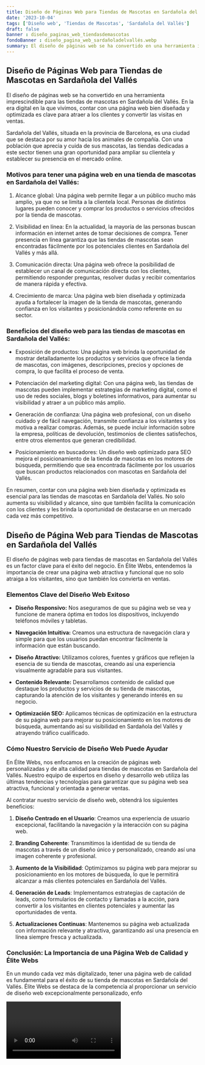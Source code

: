 ```yaml
---
title: Diseño de Páginas Web para Tiendas de Mascotas en Sardañola del Vallés
date: '2023-10-04'
tags: ['Diseño web', 'Tiendas de Mascotas', 'Sardañola del Vallés']
draft: false
banner : diseño_paginas_web_tiendasdemascotas
fondoBanner : diseño_pagina_web_sardañoladelvallés.webp
summary: El diseño de páginas web se ha convertido en una herramienta imprescindible para las tiendas de mascotas en Sardañola del Vallés. En la era digital en la que vivimos, contar con una página web bien diseñada y optimizada es clave para atraer a los clientes y convertir las visitas en ventas.
---
```


## Diseño de Páginas Web para Tiendas de Mascotas en Sardañola del Vallés

El diseño de páginas web se ha convertido en una herramienta imprescindible para las tiendas de mascotas en Sardañola del Vallés. En la era digital en la que vivimos, contar con una página web bien diseñada y optimizada es clave para atraer a los clientes y convertir las visitas en ventas.

Sardañola del Vallés, situada en la provincia de Barcelona, es una ciudad que se destaca por su amor hacia los animales de compañía. Con una población que aprecia y cuida de sus mascotas, las tiendas dedicadas a este sector tienen una gran oportunidad para ampliar su clientela y establecer su presencia en el mercado online.

### Motivos para tener una página web en una tienda de mascotas en Sardañola del Vallés:

1. Alcance global: Una página web permite llegar a un público mucho más amplio, ya que no se limita a la clientela local. Personas de distintos lugares pueden conocer y comprar los productos o servicios ofrecidos por la tienda de mascotas.

2. Visibilidad en línea: En la actualidad, la mayoría de las personas buscan información en internet antes de tomar decisiones de compra. Tener presencia en línea garantiza que las tiendas de mascotas sean encontradas fácilmente por los potenciales clientes en Sardañola del Vallés y más allá.

3. Comunicación directa: Una página web ofrece la posibilidad de establecer un canal de comunicación directa con los clientes, permitiendo responder preguntas, resolver dudas y recibir comentarios de manera rápida y efectiva.

4. Crecimiento de marca: Una página web bien diseñada y optimizada ayuda a fortalecer la imagen de la tienda de mascotas, generando confianza en los visitantes y posicionándola como referente en su sector.

### Beneficios del diseño web para las tiendas de mascotas en Sardañola del Vallés:

- Exposición de productos: Una página web brinda la oportunidad de mostrar detalladamente los productos y servicios que ofrece la tienda de mascotas, con imágenes, descripciones, precios y opciones de compra, lo que facilita el proceso de venta.

- Potenciación del marketing digital: Con una página web, las tiendas de mascotas pueden implementar estrategias de marketing digital, como el uso de redes sociales, blogs y boletines informativos, para aumentar su visibilidad y atraer a un público más amplio.

- Generación de confianza: Una página web profesional, con un diseño cuidado y de fácil navegación, transmite confianza a los visitantes y los motiva a realizar compras. Además, se puede incluir información sobre la empresa, políticas de devolución, testimonios de clientes satisfechos, entre otros elementos que generan credibilidad.

- Posicionamiento en buscadores: Un diseño web optimizado para SEO mejora el posicionamiento de la tienda de mascotas en los motores de búsqueda, permitiendo que sea encontrada fácilmente por los usuarios que buscan productos relacionados con mascotas en Sardañola del Vallés.

En resumen, contar con una página web bien diseñada y optimizada es esencial para las tiendas de mascotas en Sardañola del Vallés. No solo aumenta su visibilidad y alcance, sino que también facilita la comunicación con los clientes y les brinda la oportunidad de destacarse en un mercado cada vez más competitivo.

<GifSeo />

<Cta />

## Diseño de Página Web para Tiendas de Mascotas en Sardañola del Vallés

El diseño de páginas web para tiendas de mascotas en Sardañola del Vallés es un factor clave para el éxito del negocio. En Élite Webs, entendemos la importancia de crear una página web atractiva y funcional que no solo atraiga a los visitantes, sino que también los convierta en ventas.

### Elementos Clave del Diseño Web Exitoso

- **Diseño Responsivo:** Nos aseguramos de que su página web se vea y funcione de manera óptima en todos los dispositivos, incluyendo teléfonos móviles y tabletas.

- **Navegación Intuitiva:** Creamos una estructura de navegación clara y simple para que los usuarios puedan encontrar fácilmente la información que están buscando.

- **Diseño Atractivo:** Utilizamos colores, fuentes y gráficos que reflejen la esencia de su tienda de mascotas, creando así una experiencia visualmente agradable para sus visitantes.

- **Contenido Relevante:** Desarrollamos contenido de calidad que destaque los productos y servicios de su tienda de mascotas, capturando la atención de los visitantes y generando interés en su negocio.

- **Optimización SEO:** Aplicamos técnicas de optimización en la estructura de su página web para mejorar su posicionamiento en los motores de búsqueda, aumentando así su visibilidad en Sardañola del Vallés y atrayendo tráfico cualificado.

### Cómo Nuestro Servicio de Diseño Web Puede Ayudar

En Élite Webs, nos enfocamos en la creación de páginas web personalizadas y de alta calidad para tiendas de mascotas en Sardañola del Vallés. Nuestro equipo de expertos en diseño y desarrollo web utiliza las últimas tendencias y tecnologías para garantizar que su página web sea atractiva, funcional y orientada a generar ventas.

Al contratar nuestro servicio de diseño web, obtendrá los siguientes beneficios:

1. **Diseño Centrado en el Usuario**: Creamos una experiencia de usuario excepcional, facilitando la navegación y la interacción con su página web.

2. **Branding Coherente**: Transmitimos la identidad de su tienda de mascotas a través de un diseño único y personalizado, creando así una imagen coherente y profesional.

3. **Aumento de la Visibilidad**: Optimizamos su página web para mejorar su posicionamiento en los motores de búsqueda, lo que le permitirá alcanzar a más clientes potenciales en Sardañola del Vallés.

4. **Generación de Leads**: Implementamos estrategias de captación de leads, como formularios de contacto y llamadas a la acción, para convertir a los visitantes en clientes potenciales y aumentar las oportunidades de venta.

5. **Actualizaciones Continuas**: Mantenemos su página web actualizada con información relevante y atractiva, garantizando así una presencia en línea siempre fresca y actualizada.

### Conclusión: La Importancia de una Página Web de Calidad y Élite Webs

En un mundo cada vez más digitalizado, tener una página web de calidad es fundamental para el éxito de su tienda de mascotas en Sardañola del Vallés. Élite Webs se destaca de la competencia al proporcionar un servicio de diseño web excepcionalmente personalizado, enfo

<Video />

<CtaBot job='Tiendas de Mascotas' city='Sardañola del Vallés'/>

<Gmaps query='Sardañola del Vallés+españa+maps' />